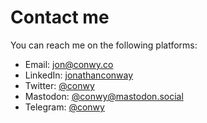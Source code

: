 # Contact me

You can reach me on the following platforms:

* Email: [jon@conwy.co](mailto:jon@conwy.co)
* LinkedIn: [jonathanconway](https://linkedin.com/in/jonathanconway)
* Twitter: [@conwy](https://twitter.com/conw_y)
* Mastodon: [@conwy@mastodon.social](https://mastodon.social/@conwy)
* Telegram: [@conwy](https://web.telegram.org/k/#@conw_y)
